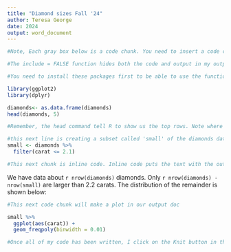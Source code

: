 ---
title: "Diamond sizes Fall '24"
author: Teresa George
date: 2024
output: word_document
---

``` {r, echo = FALSE}
#Note, Each gray box below is a code chunk. You need to insert a code chunk and put your R code in it. By setting echo = FALSE. this comment and any code will not show in my output document. If it were TRUE, the comment and code would appear. 
```

```{r setup, include = FALSE}
#The include = FALSE function hides both the code and output in my output document. See what happens when you replace include=FALSE with echo=FALSE. In your final product, make sure this code chunk isn't displayed. 

#You need to install these packages first to be able to use the functions within them (if you have not installed them before). You can install them from the Tools tab or write a new code chunk: install.packages("package_name"). 

library(ggplot2)
library(dplyr)
```

``` {r Data, include=FALSE}
diamonds<- as.data.frame(diamonds)
head(diamonds, 5)

#Remember, the head command tell R to show us the top rows. Note where the first 5 rows show up when you knit. They are not in your output word document because you have include=FALSE in this code chunk heading.

```

```{r, include = FALSE}
#this next line is creating a subset called 'small' of the diamonds data
small <- diamonds %>% 
  filter(carat <= 2.1)
```

```{r, echo = FALSE}
#This next chunk is inline code. Inline code puts the text with the output of the code in my document.
```

We have data about `r nrow(diamonds)` diamonds. Only 
`r nrow(diamonds) - nrow(small)` are larger than
2.2 carats. The distribution of the remainder is shown
below:

``` {r, echo = FALSE}
#This next code chunk will make a plot in our output doc
```

```{r, echo = FALSE}
small %>% 
  ggplot(aes(carat)) + 
  geom_freqpoly(binwidth = 0.01)
```

```{r, echo = FALSE}
#Once all of my code has been written, I click on the Knit button in the tool bar above to produce my document.
```
